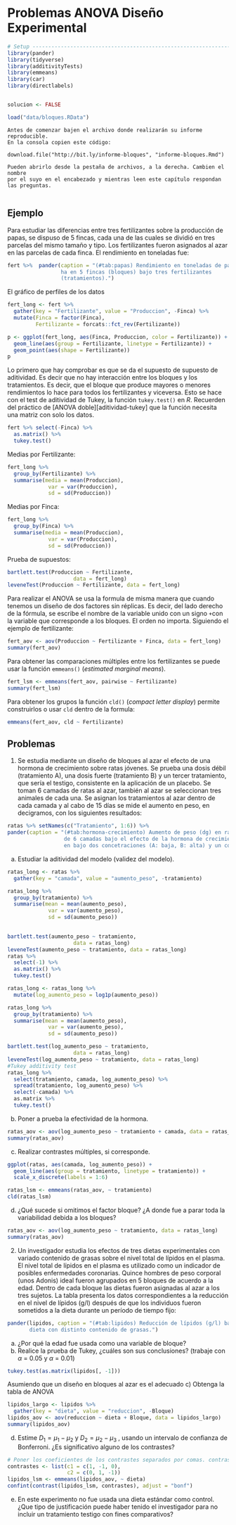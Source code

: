 # Problemas ANOVA Diseño Experimental


```r
# Setup -------------------------------------------------------------------
library(pander)
library(tidyverse)
library(additivityTests)
library(emmeans)
library(car)
library(directlabels)


solucion <- FALSE

load("data/bloques.RData")
```

```block
Antes de comenzar bajen el archivo donde realizarán su informe reproducible. 
En la consola copien este código:

```

`download.file("http://bit.ly/informe-bloques", "informe-bloques.Rmd")`

```block
Pueden abrirlo desde la pestaña de archivos, a la derecha. Cambien el nombre 
por el suyo en el encabezado y mientras leen este capítulo respondan las preguntas.


```

## Ejemplo

Para estudiar las diferencias entre tres fertilizantes sobre la
producción de papas, se dispuso de 5 fincas, cada una de las cuales se dividió
en tres parcelas del mismo tamaño y tipo. Los fertilizantes fueron asignados al
azar en las parcelas de cada finca. El rendimiento en toneladas fue:


```r
fert %>%  pander(caption = "(#tab:papas) Rendimiento en toneladas de papa por
                 ha en 5 fincas (bloques) bajo tres fertilizantes 
                 (tratamientos).")

```

El gráfico de perfiles de los datos

```r
fert_long <- fert %>%
  gather(key = "Fertilizante", value = "Produccion", -Finca) %>% 
  mutate(Finca = factor(Finca),
         Fertilizante = forcats::fct_rev(Fertilizante))

p <- ggplot(fert_long, aes(Finca, Produccion, color = Fertilizante)) +
  geom_line(aes(group = Fertilizante, linetype = Fertilizante)) +
  geom_point(aes(shape = Fertilizante))
p
```

Lo primero que hay comprobar es que se da el supuesto de supuesto de aditividad.
Es decir que no hay interacción entre los bloques y los tratamientos. Es decir,
que el bloque que produce mayores o menores rendimientos lo hace para todos los 
fertilizantes y viceversa. Esto se hace con el test de aditividad de Tukey, 
la función `tukey.test()` en *R*. Recuerden del práctico de 
[ANOVA doble][aditividad-tukey] que la función necesita una matriz con solo
los datos.

```r
fert %>% select(-Finca) %>% 
  as.matrix() %>% 
  tukey.test()
```

Medias por Fertilizante:

```r
fert_long %>% 
  group_by(Fertilizante) %>% 
  summarise(media = mean(Produccion),
             var = var(Produccion),
             sd = sd(Produccion))
```

Medias por Finca:

```r
fert_long %>% 
  group_by(Finca) %>% 
  summarise(media = mean(Produccion),
             var = var(Produccion),
             sd = sd(Produccion))
```

Prueba de supuestos:

```r
bartlett.test(Produccion ~ Fertilizante, 
                     data = fert_long)
leveneTest(Produccion ~ Fertilizante, data = fert_long)

```

Para realizar el ANOVA se usa la formula de misma manera que cuando tenemos un diseño
de dos factores sin réplicas. Es decir, del lado derecho de la fórmula, se escribe
el nombre de la variable unido con un signo `+`con la variable que corresponde a los
bloques. El orden no importa. Siguiendo el ejemplo de fertilizante:

```r
fert_aov <- aov(Produccion ~ Fertilizante + Finca, data = fert_long)
summary(fert_aov)
```

Para obtener las comparaciones múltiples entre los fertilizantes se puede usar
la función `emmeans()` (*estimated marginal means*).

```r
fert_lsm <- emmeans(fert_aov, pairwise ~ Fertilizante)
summary(fert_lsm)
```

Para obtener los grupos la función `cld()` (*compact letter display*) permite 
construirlos o usar `cld` dentro de la formula:

```r
emmeans(fert_aov, cld ~ Fertilizante)
```


## Problemas

1. Se estudia mediante un diseño de bloques al azar el efecto de una hormona
de crecimiento sobre ratas jóvenes. Se prueba una dosis débil (tratamiento A),
una dosis fuerte (tratamiento B) y un tercer tratamiento, que sería el testigo,
consistente en la aplicación de un placebo. Se toman 6 camadas de ratas al
azar, también al azar se seleccionan tres animales de cada una. Se asignan
los tratamientos al azar dentro de cada camada y al cabo de 15 días se mide el
aumento en peso, en decigramos, con los siguientes resultados:

```r
ratas %>% setNames(c("Tratamiento", 1:6)) %>% 
pander(caption = "(#tab:hormona-crecimiento) Aumento de peso (dg) en ratas
                  de 6 camadas bajo el efecto de la hormona de crecimiento
                  en bajo dos concetraciones (A: baja, B: alta) y un control.")
```

a)	Estudiar la aditividad del modelo (validez del modelo).

```r
ratas_long <- ratas %>% 
  gather(key = "camada", value = "aumento_peso", -tratamiento)

ratas_long %>% 
  group_by(tratamiento) %>% 
  summarise(mean = mean(aumento_peso),
             var = var(aumento_peso),
             sd = sd(aumento_peso))
  

bartlett.test(aumento_peso ~ tratamiento, 
                     data = ratas_long)
leveneTest(aumento_peso ~ tratamiento, data = ratas_long)
ratas %>%
  select(-1) %>% 
  as.matrix() %>% 
  tukey.test()


```

```r
ratas_long <- ratas_long %>% 
  mutate(log_aumento_peso = log1p(aumento_peso))

ratas_long %>% 
  group_by(tratamiento) %>% 
  summarise(mean = mean(aumento_peso),
             var = var(aumento_peso),
             sd = sd(aumento_peso))

bartlett.test(log_aumento_peso ~ tratamiento, 
                     data = ratas_long)
leveneTest(log_aumento_peso ~ tratamiento, data = ratas_long)
#Tukey additivity test
ratas_long %>% 
  select(tratamiento, camada, log_aumento_peso) %>%
  spread(tratamiento, log_aumento_peso) %>% 
  select(-camada) %>% 
  as.matrix %>% 
  tukey.test()

```

b)	Poner a prueba la efectividad de la hormona.

```r
ratas_aov <- aov(log_aumento_peso ~ tratamiento + camada, data = ratas_long)
summary(ratas_aov)
```


c)	Realizar contrastes múltiples, si corresponde.

```r
ggplot(ratas, aes(camada, log_aumento_peso)) +
  geom_line(aes(group = tratamiento, linetype = tratamiento)) +
  scale_x_discrete(labels = 1:6)
```

```r
ratas_lsm <- emmeans(ratas_aov, ~ tratamiento)
cld(ratas_lsm)
```

d) ¿Qué sucede si omitimos el factor bloque? ¿A donde fue a parar toda la 
variabilidad debida a los bloques?

```r
ratas_aov <- aov(log_aumento_peso ~ tratamiento, data = ratas_long)
summary(ratas_aov)
```


2. Un investigador estudia los efectos de tres dietas experimentales con
variado contenido de grasas sobre el nivel total de lípidos en el plasma. El
nivel total de lípidos en el plasma es utilizado como un indicador de posibles
enfermedades coronarias. Quince hombres de peso corporal (unos Adonis) ideal
fueron agrupados en 5 bloques de acuerdo a la edad. Dentro de cada bloque las
dietas fueron asignadas al azar a los tres sujetos. La tabla presenta los datos
correspondientes a la reducción en el nivel de lípidos (g/l) después de que los
individuos fueron sometidos a la dieta durante un período de tiempo fijo:

```r
pander(lipidos, caption = "(#tab:lipidos) Reducción de lípidos (g/l) bajo tres
       dieta con distinto contenido de grasas.")
```


a) ¿Por qué la edad fue usada como una variable de bloque? 
b) Realice la prueba
de Tukey, ¿cuáles son sus conclusiones? (trabaje con $\alpha$ = 0.05 y 
$\alpha$ = 0.01)

```r
tukey.test(as.matrix(lipidos[, -1])) 
```

Asumiendo que un diseño en bloques al azar es el adecuado 
c) Obtenga la tabla de ANOVA 
```r
lipidos_largo <- lipidos %>% 
  gather(key = "dieta", value = "reduccion", -Bloque) 
lipidos_aov <- aov(reduccion ~ dieta + Bloque, data = lipidos_largo)
summary(lipidos_aov) 
```


d) Estime $D_1 = \mu_1- \mu_2$ y $D_2 = \mu_2 - \mu_3$ , usando un
intervalo de confianza de Bonferroni. ¿Es significativo alguno de los contrastes?

```r
# Poner los coeficientes de los contrastes separados por comas. contrastres
contrastes <- list(c1 = c(1, -1, 0),
                   c2 = c(0, 1, -1))
lipidos_lsm <- emmeans(lipidos_aov, ~ dieta)
confint(contrast(lipidos_lsm, contrastes), adjust = "bonf")
```

e) En este experimento no fue usada una dieta estándar como control. ¿Que
tipo de justificación puede haber tenido el investigador para no incluir un
tratamiento testigo con fines comparativos?




